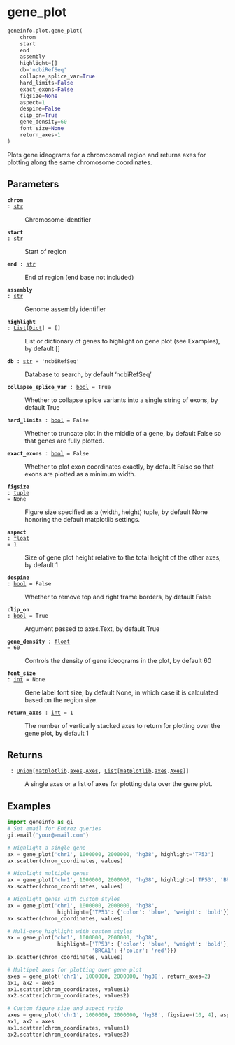 # gene_plot { #geneinfo.plot.gene_plot }

```python
geneinfo.plot.gene_plot(
    chrom
    start
    end
    assembly
    highlight=[]
    db='ncbiRefSeq'
    collapse_splice_var=True
    hard_limits=False
    exact_exons=False
    figsize=None
    aspect=1
    despine=False
    clip_on=True
    gene_density=60
    font_size=None
    return_axes=1
)
```

Plots gene ideograms for a chromosomal region and returns axes for 
plotting along the same chromosome coordinates.

## Parameters {.doc-section .doc-section-parameters}

<code>[**chrom**]{.parameter-name} [:]{.parameter-annotation-sep} [[str](`str`)]{.parameter-annotation}</code>

:   Chromosome identifier

<code>[**start**]{.parameter-name} [:]{.parameter-annotation-sep} [[str](`str`)]{.parameter-annotation}</code>

:   Start of region

<code>[**end**]{.parameter-name} [:]{.parameter-annotation-sep} [[str](`str`)]{.parameter-annotation}</code>

:   End of region (end base not included)

<code>[**assembly**]{.parameter-name} [:]{.parameter-annotation-sep} [[str](`str`)]{.parameter-annotation}</code>

:   Genome assembly identifier

<code>[**highlight**]{.parameter-name} [:]{.parameter-annotation-sep} [[List](`typing.List`)\[[Dict](`typing.Dict`)\]]{.parameter-annotation} [ = ]{.parameter-default-sep} [\[\]]{.parameter-default}</code>

:   List or dictionary of genes to highlight on gene plot (see Examples),  by default []

<code>[**db**]{.parameter-name} [:]{.parameter-annotation-sep} [[str](`str`)]{.parameter-annotation} [ = ]{.parameter-default-sep} [\'ncbiRefSeq\']{.parameter-default}</code>

:   Database to search, by default 'ncbiRefSeq'

<code>[**collapse_splice_var**]{.parameter-name} [:]{.parameter-annotation-sep} [[bool](`bool`)]{.parameter-annotation} [ = ]{.parameter-default-sep} [True]{.parameter-default}</code>

:   Whether to collapse splice variants into a single string of exons,  by default True

<code>[**hard_limits**]{.parameter-name} [:]{.parameter-annotation-sep} [[bool](`bool`)]{.parameter-annotation} [ = ]{.parameter-default-sep} [False]{.parameter-default}</code>

:   Whether to truncate plot in the middle of a gene, by default False so  that genes are fully plotted.

<code>[**exact_exons**]{.parameter-name} [:]{.parameter-annotation-sep} [[bool](`bool`)]{.parameter-annotation} [ = ]{.parameter-default-sep} [False]{.parameter-default}</code>

:   Whether to plot exon coordinates exactly, by default False so that exons  are plotted as a minimum width.

<code>[**figsize**]{.parameter-name} [:]{.parameter-annotation-sep} [[tuple](`tuple`)]{.parameter-annotation} [ = ]{.parameter-default-sep} [None]{.parameter-default}</code>

:   Figure size specified as a (width, height) tuple, by default None  honoring the default matplotlib settings.

<code>[**aspect**]{.parameter-name} [:]{.parameter-annotation-sep} [[float](`float`)]{.parameter-annotation} [ = ]{.parameter-default-sep} [1]{.parameter-default}</code>

:   Size of gene plot height relative to the total height of the other axes,  by default 1

<code>[**despine**]{.parameter-name} [:]{.parameter-annotation-sep} [[bool](`bool`)]{.parameter-annotation} [ = ]{.parameter-default-sep} [False]{.parameter-default}</code>

:   Whether to remove top and right frame borders, by default False

<code>[**clip_on**]{.parameter-name} [:]{.parameter-annotation-sep} [[bool](`bool`)]{.parameter-annotation} [ = ]{.parameter-default-sep} [True]{.parameter-default}</code>

:   Argument passed to axes.Text, by default True

<code>[**gene_density**]{.parameter-name} [:]{.parameter-annotation-sep} [[float](`float`)]{.parameter-annotation} [ = ]{.parameter-default-sep} [60]{.parameter-default}</code>

:   Controls the density of gene ideograms in the plot, by default 60

<code>[**font_size**]{.parameter-name} [:]{.parameter-annotation-sep} [[int](`int`)]{.parameter-annotation} [ = ]{.parameter-default-sep} [None]{.parameter-default}</code>

:   Gene label font size, by default None, in which case it is calculated  based on the region size.

<code>[**return_axes**]{.parameter-name} [:]{.parameter-annotation-sep} [[int](`int`)]{.parameter-annotation} [ = ]{.parameter-default-sep} [1]{.parameter-default}</code>

:   The number of vertically stacked axes to return for plotting over the  gene plot, by default 1

## Returns {.doc-section .doc-section-returns}

<code>[]{.parameter-name} [:]{.parameter-annotation-sep} [[Union](`typing.Union`)\[[matplotlib](`matplotlib`).[axes](`matplotlib.axes`).[Axes](`matplotlib.axes.Axes`), [List](`typing.List`)\[[matplotlib](`matplotlib`).[axes](`matplotlib.axes`).[Axes](`matplotlib.axes.Axes`)\]\]]{.parameter-annotation}</code>

:   A single axes or a list of axes for plotting data over the gene plot.

## Examples {.doc-section .doc-section-examples}

```python
import geneinfo as gi
# Set email for Entrez queries
gi.email('your@email.com')

# Highlight a single gene
ax = gene_plot('chr1', 1000000, 2000000, 'hg38', highlight='TP53')
ax.scatter(chrom_coordinates, values)

# Highlight multiple genes
ax = gene_plot('chr1', 1000000, 2000000, 'hg38', highlight=['TP53', 'BRCA1'])
ax.scatter(chrom_coordinates, values)

# Highlight genes with custom styles
ax = gene_plot('chr1', 1000000, 2000000, 'hg38', 
                highlight={'TP53': {'color': 'blue', 'weight': 'bold'}})
ax.scatter(chrom_coordinates, values)

# Muli-gene highlight with custom styles
ax = gene_plot('chr1', 1000000, 2000000, 'hg38', 
                highlight={'TP53': {'color': 'blue', 'weight': 'bold'}, 
                           'BRCA1': {'color': 'red'}})
ax.scatter(chrom_coordinates, values)

# Multipel axes for plotting over gene plot
axes = gene_plot('chr1', 1000000, 2000000, 'hg38', return_axes=2)
ax1, ax2 = axes
ax1.scatter(chrom_coordinates, values1)
ax2.scatter(chrom_coordinates, values2)

# Custom figure size and aspect ratio
axes = gene_plot('chr1', 1000000, 2000000, 'hg38', figsize=(10, 4), aspect=0.5)
ax1, ax2 = axes
ax1.scatter(chrom_coordinates, values1)
ax2.scatter(chrom_coordinates, values2)
```
